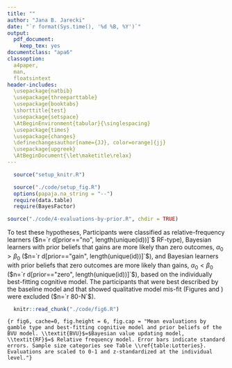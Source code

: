```yaml
---
title: ""
author: "Jana B. Jarecki"
date: "`r format(Sys.time(), '%d %B, %Y')`"
output:
  pdf_document:
    keep_tex: yes
documentclass: "apa6"
classoption:
  a4paper,
  man,
  floatsintext
header-includes:
  \usepackage{natbib}
  \usepackage{threeparttable}
  \usepackage{booktabs}
  \shorttitle{test}
  \usepackage{setspace}
  \AtBeginEnvironment{tabular}{\singlespacing}
  \usepackage{times}
  \usepackage{changes}
  \definechangesauthor[name={JJ}, color=orange]{jj}
  \usepackage{upgreek}
  \AtBeginDocument{\let\maketitle\relax}
---
```


```r
  source("setup_knitr.R")
```

```r
  source("./code/setup_fig.R")
  options(papaja.na_string = "--")
  require(data.table)
  require(BayesFactor)
```

```r
source("./code/4-evaluations-by-prior.R", chdir = TRUE)
```


To test these hypotheses, Participants were classified as relative-frequency learners ($n=`r d[prior=="no", length(unique(id))]`$ RF-type), Bayesian learners with prior beliefs that gains are more likely than zero outcomes, $\alpha_0 > \beta_0$ ($n=`r d[prior=="gain", length(unique(id))]`$), and Bayesian learners with prior beliefs that zero outcomes are more likely than gains, $\alpha_0 < \beta_0$ ($n=`r d[prior=="zero", length(unique(id))]`$), based on the individually best-fitting cognitive model. The participants that were best described by the baseline model and that showed qualitative model mis-fit (Figures \ref{fig:fig5} and \ref{fig:fig5_2}) were excluded ($n=`r 80-N`$).

\added[id=jj]{Figure \ref{fig:fig6}a shows that the RF-type participants kept their valuations relatively stable independent of sample size whereas the Bayesian participants changed their evaluations with sample size. Those Bayesian participants who were described by a prior belief that zero outcomes were very likely (zero-outcome prior) increased their evaluations of p-bets. Those Bayesian participants who were described by prior belief that positive outcomes were very likely (gain prior) slightly decreased their evaluations of \$-bets, as predicted. Statistical analyses by means of a Bayesian mixed-effects model}\footnote{Regressing the (normalized, within-person z-standardized) evaluations on the predictors sample size category (coded as 1,2,3,4), gamble type, and learner class (BVU-gain-prior, BVU-loss-prior, RF) and interactions of the predictors, with a by-participant random intercept; categorical predictors were effects-coded to facilitate interpretation of interactions. The statistical model used weakly informative priors.} \added[id=jj]{supported a model that includes a sample size x learner type interaction and a gamble type x learner type interaction ($M_1$) over a model without the first interaction term ($BF\textsubscript{10} `r BF_value1`$) and over a model without the second interaction term ($BF\textsubscript{20} `r BF_value2`$). The modal posterior regression coefficient estimates for the effect of sample size on valuation in Bayesian learners with zero-outcome priors who sampled p-bets was positive, $b_\textsubscript{BVU,zero,p-bet}$ `r b_pz`, and for Bayesians with gain priors who sampled \$-bets the estimate was negative, $b_\textsubscript{BVU,gain,\$-bet}$ `r b_dg`, as hypothesized. For RF-type participants and contrary to the RF model predictions, the estimated regression coefficients for the effect of sample size on the valuations showed trends: the modal coefficient for p-bets was $b_\textsubscript{RF,p-bet}$ `r b_pn`, and for \$-bets it was $b_\textsubscript{RF,\$-bet}$ `r b_dn`. This indicates that even those participants best-described by the relative frequency model were influenced by sample size to a small degree.}

```r
  knitr::read_chunk("./code/fig6.R")
```

```{r fig6, cache=0, fig.height = 6, fig.cap = "Mean evaluations by gamble type and best-fitting cognitive model and prior beliefs of the BVU model. \\textit{BVU}$=$Bayesian value updating model, \\textit{RF}$=$ Relative frequency model. Error bars indicate standard errors. Sample size categories see Table \\ref{table:Lotteries}. Evaluations are scaled to 0-1 and z-standardized at the individual level."}
```

\textit{Predictions about confidence.}
\added[id=jj]{The Bayesian model also predicts that people's confidence in their beliefs should increase with more evidence they gather. Thus Bayesian learners' confidence is expected to increase with sample size. The relative frequency model makes no predictions about confidence. To test this, we classified participants into Bayesian and relative-frequency learners based on the best-fitting model. Mean confidence ratings of Bayesian-type learners, z-standardized within participants, increased only slightly from the extra small sample size ($`r d[samplesizecat == "xs" & model == "bvu", paste_msd(conf_scaled, label = T)]`$), to the small sample size ($`r d[samplesizecat == "s" & model == "bvu", paste_msd(conf_scaled, label = T)]`$), medium sample size ($`r d[samplesizecat == "m" & model == "bvu", paste_msd(conf_scaled, label = T)]`$), and large sample size ($`r d[samplesizecat == "l" & model == "bvu", paste_msd(conf_scaled, label = T)]`$, Figure \ref{fig:fig6}b), but statistical analyses showed that a linear regression model}\footnote{Regressing the (within-person z-standardized) confidence ratings on the predictors sample size category (coded as 1,2,3,4), gamble type, and winning model (BVU, RF), and interactions of the predictors, with a by-participant random intercept; categorical predictors were effects-coded to facilitate interpretation of interactions.} \added[id=jj]{($M_1$) that includes the sample size as predictor performed worse than an intercept-only model ($BF_{01}`r 1/BF_conf_prior`$).}
